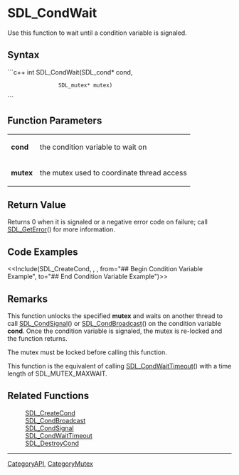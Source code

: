 <!-- pragma section-numbers off -->
<!-- pragma camelcase off -->

= SDL_CondWait =
Use this function to wait until a condition variable is signaled.


== Syntax ==
```c++
int SDL_CondWait(SDL_cond*  cond,
                 SDL_mutex* mutex)
```
== Function Parameters ==
{|
|'''cond''' 
|the condition variable to wait on
|-
|'''mutex''' 
|the mutex used to coordinate thread access
|}

== Return Value ==
Returns 0 when it is signaled or a negative error code on failure; call [[SDL_GetError]]() for more information.

== Code Examples ==
<<Include(SDL_CreateCond, , , from="## Begin Condition Variable Example", to="## End Condition Variable Example")>>

== Remarks ==
This function unlocks the specified '''mutex''' and waits on another thread to call [[SDL_CondSignal]]() or [[SDL_CondBroadcast]]() on the condition variable '''cond'''.  Once the condition variable is signaled, the mutex is re-locked and the function returns.

The mutex must be locked before calling this function.

This function is the equivalent of calling [[SDL_CondWaitTimeout]]() with a time length of SDL_MUTEX_MAXWAIT.

== Related Functions ==
:[[SDL_CreateCond]]
:[[SDL_CondBroadcast]]
:[[SDL_CondSignal]]
:[[SDL_CondWaitTimeout]]
:[[SDL_DestroyCond]]

----
[[CategoryAPI]], [[CategoryMutex]]
